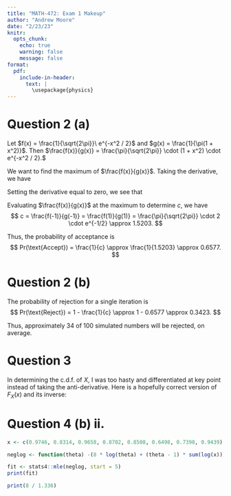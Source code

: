 ```yaml
---
title: "MATH-472: Exam 1 Makeup"
author: "Andrew Moore"
date: "2/23/23"
knitr:
  opts_chunk: 
    echo: true
    warning: false
    message: false
format:
  pdf:
    include-in-header:
      text: |
        \usepackage{physics}
---
```


# Question 2 (a)

Let $f(x) = \frac{1}{\sqrt{2\pi}}\ e^{-x^2 / 2}$ and $g(x) = \frac{1}{\pi(1 + x^2)}$. Then
$\frac{f(x)}{g(x)} = \frac{\pi}{\sqrt{2\pi}} \cdot (1 + x^2) \cdot e^{-x^2 / 2}.$

We want to find the maximum of $\frac{f(x)}{g(x)}$. Taking the derivative, we have
\begin{align*}
  \dv{x}\Bigl[ \frac{f(x)}{g(x)} \Bigr] &= \frac{\pi}{\sqrt{2\pi}} \Bigl( \dv{x}\Bigl[ e^{-x^2 / 2} \Bigr] + \dv{x}\Bigl[x^2 e^{-x^2 / 2} \Bigr] \Bigr) \\
  &= \frac{\pi}{\sqrt{2\pi}} (-x e^{-x^2 / 2}) + \frac{\pi}{\sqrt{2\pi}} (2x e^{-x^2 / 2} - x^3 e^{-x^2 / 2}) \\
  &= \frac{\pi}{\sqrt{2\pi}} (x e^{-x^2 / 2} - x^3 e^{-x^2 / 2}).
\end{align*}

Setting the derivative equal to zero, we see that
\begin{align*}
  \dv{x}\Bigl[ \frac{f(x)}{g(x)} \Bigr] &= 0 \\
   \frac{\pi}{\sqrt{2\pi}} (x e^{-x^2 / 2} - x^3 e^{-x^2 / 2}) &= 0 \\
   x e^{-x^2 / 2} - x^3 e^{-x^2 / 2}  &= 0 \\
   x e^{-x^2 / 2} &= x^3 e^{-x^2 / 2} \\
   x &= x^3 \\
   1 &= x^2 \\
   \text{thus, } x &= -1, 1.
\end{align*}

Evaluating $\frac{f(x)}{g(x)}$ at the maximum to determine $c$, we have
$$
c = \frac{f(-1)}{g(-1)} = \frac{f(1)}{g(1)} = \frac{\pi}{\sqrt{2\pi}} \cdot 2 \cdot e^{-1/2} \approx 1.5203.
$$

Thus, the probability of acceptance is
$$
Pr(\text{Accept}) = \frac{1}{c} \approx \frac{1}{1.5203} \approx 0.6577.
$$

# Question 2 (b)

The probability of rejection for a single iteration is
$$
Pr(\text{Reject}) = 1 - \frac{1}{c} \approx 1 - 0.6577 \approx 0.3423.
$$

Thus, approximately 34 of 100 simulated numbers will be rejected, on average.

# Question 3

In determining the c.d.f. of $X$, I was too hasty and differentiated at key point instead of taking the anti-derivative. Here is a hopefully correct version of $F_X(x)$ and its inverse:

\begin{align*}
  F_X(x) &= \int_{-\infty}^x f_X(t)\ dt  \\
         &= \int_0^x \theta t^{\theta - 1}\ dt \\
         &= \theta \cdot \frac{1}{\theta} \cdot t^{\theta} \Big|_{t = 0}^{t = x} \\
         &= (x^{\theta} - 0^{\theta}) \\
         &= x^{\theta}, \text{ where } 0 \leq x \leq 1, 0 < \theta < \infty.
\end{align*}

\begin{align*}
  F_X(x) = u &\Rightarrow u = x^{\theta} \\
             &\Rightarrow ln(u) = \theta ln(x) \\
             &\Rightarrow \frac{ln(u)}{\theta} = ln(x) \\
             &\Rightarrow u \cdot e^{-\theta} = x \\
             &\Rightarrow u \cdot e^{-\theta} = F^{-1}_X(u).
\end{align*}

# Question 4 (b) ii.

```r
x <- c(0.9746, 0.8314, 0.9658, 0.8702, 0.8508, 0.6498, 0.7398, 0.9439)

neglog <- function(theta) -(8 * log(theta) + (theta - 1) * sum(log(x)))

fit <- stats4::mle(neglog, start = 5)
print(fit)

print(8 / 1.336)
```